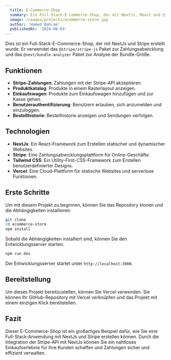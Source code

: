 ```yaml
---
  title: E-Commerce-Shop
  summary: Ein Full-Stack-E-Commerce-Shop, der mit NextJs, React und Stripe erstellt wurde.
  image: /images/projects/ecommerce-store.jpg
  author: 'Hamed Bahram'
  publishedAt: '2024-08-04'
---
```


Dies ist ein Full-Stack-E-Commerce-Shop, der mit NextJs und Stripe erstellt
wurde. Er verwendet das `@stripe/stripe-js` Paket zur Zahlungsabwicklung und das
`@next/bundle-analyzer` Paket zur Analyse der Bundle-Größe.

## Funktionen

- **Stripe-Zahlungen**: Zahlungen mit der Stripe-API akzeptieren.
- **Produktkatalog**: Produkte in einem Rasterlayout anzeigen.
- **Einkaufswagen**: Produkte zum Einkaufswagen hinzufügen und zur Kasse gehen.
- **Benutzerauthentifizierung**: Benutzern erlauben, sich anzumelden und
  einzuloggen.
- **Bestellhistorie**: Bestellhistorie anzeigen und Sendungen verfolgen.

## Technologien

- **NextJs**: Ein React-Framework zum Erstellen statischer und dynamischer
  Websites.
- **Stripe**: Eine Zahlungsabwicklungsplattform für Online-Geschäfte.
- **Tailwind CSS**: Ein Utility-First-CSS-Framework zum Erstellen
  benutzerdefinierter Designs.
- **Vercel**: Eine Cloud-Plattform für statische Websites und serverlose
  Funktionen.

## Erste Schritte

Um mit diesem Projekt zu beginnen, können Sie das Repository klonen und die
Abhängigkeiten installieren:

```bash
git clone
cd ecommerce-store
npm install
```

Sobald die Abhängigkeiten installiert sind, können Sie den Entwicklungsserver
starten:

```bash
npm run dev
```

Der Entwicklungsserver startet unter `http://localhost:3000`.

## Bereitstellung

Um dieses Projekt bereitzustellen, können Sie Vercel verwenden. Sie können Ihr
GitHub-Repository mit Vercel verknüpfen und das Projekt mit einem einzigen Klick
bereitstellen.

## Fazit

Dieser E-Commerce-Shop ist ein großartiges Beispiel dafür, wie Sie eine
Full-Stack-Anwendung mit NextJs und Stripe erstellen können. Durch die
Integration der Stripe-API mit NextJs können Sie ein nahtloses Einkaufserlebnis
für Ihre Kunden schaffen und Zahlungen sicher und effizient verwalten.
